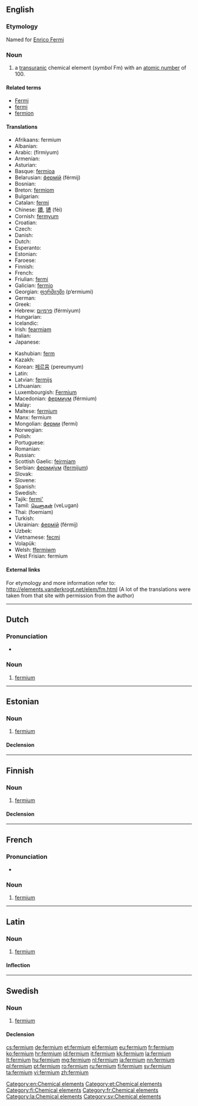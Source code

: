 {{also|Fermium}}
==English==
{{elements|Fm|einsteinium|Es|mendelevium|Md}}

===Etymology===
Named for [[w:Enrico Fermi|Enrico Fermi]]

===Noun===
{{en-noun|-}}
{{wikipedia}}

# a [[transuranic]] chemical element (''symbol'' Fm) with an [[atomic number]] of 100.

====Related terms====
* [[w:Enrico Fermi|Fermi]]
* [[fermi]]
* [[fermion]]

====Translations====
{{trans-top|chemical element}}
* Afrikaans: fermium
* Albanian: {{t-|sq|fermium|xs=Albanian}}
* Arabic: {{Arab|[[فرميوم]]}} (fírmiyum) {{m}}
* Armenian: {{t-|hy|ֆերմիում|tr=fermium}}
* Asturian: {{t|ast|fermiu|m}}
* Basque: [[fermioa]]
* Belarusian: [[фермiй]] (férmij) {{m}}
* Bosnian: {{t-|bs|fermij}}
* Breton: [[fermiom]]
* Bulgarian: {{t-|bg|фермий|m|tr=férmij}}
* Catalan: [[fermi]]
* Chinese: [[鐨]], [[镄]] (fèi)
* Cornish: [[fermyum]]
* Croatian: {{t+|hr|fermij}}
* Czech: {{t+|cs|fermium}}
* Danish: {{t-|da|fermium}}
* Dutch: {{t+|nl|fermium|n}}
* Esperanto: {{t-|eo|fermio|xs=Esperanto}}
* Estonian: {{t+|et|fermium}}
* Faroese: {{t-|fo|fermium|xs=Faroese}}
* Finnish: {{t+|fi|fermium}}
* French: {{t+|fr|fermium|m}}
* Friulian: [[fermi]]
* Galician: [[fermio]]
* Georgian: [[ფერმიუმი]] (p‘ermiumi)
* German: {{t+|de|Fermium|n}}
* Greek: {{t+|el|φέρμιο|n|tr=férmio}}
* Hebrew: [[פרמיום]] (férmiyum)
* Hungarian: {{t+|hu|fermium}}
* Icelandic: {{t+|is|fermín}}
* Irish: [[fearmiam]]
* Italian: {{t+|it|fermio|m}}
* Japanese: {{t+|ja|フェルミウム|tr=ferumiumu}}
{{trans-mid}}
* Kashubian: [[ferm]]
* Kazakh: {{t-|kk|фермий|tr=fermii|sc=Cyrl|xs=Kazakh}}
* Korean: [[페르뮴]] (pereumyum)
* Latin: {{t+|la|fermium|n}}
* Latvian: [[fermijs]]
* Lithuanian: {{t+|lt|fermis|xs=Lithuanian}}
* Luxembourgish: [[Fermium]] {{n}}
* Macedonian: [[фермиум]] (férmium) {{m}}
* Malay: {{t-|ms|fermium|xs=Malay}}
* Maltese: [[fermjum]]
* Manx: fermium
* Mongolian: [[ферми]] (fermi)
* Norwegian: {{t-|no|fermium}}
* Polish: {{t+|pl|ferm|m}}
* Portuguese: {{t+|pt|férmio|m}}
* Romanian: {{t+|ro|fermiu|n}}
* Russian: {{t+|ru|фермий|m|tr=férmij}}
* Scottish Gaelic: [[feirmiam]]
* Serbian: [[фермиjум]] ([[fermijum]]) {{m}}
* Slovak: {{t-|sk|fermium}}
* Slovene: {{t+|sl|fermij}}
* Spanish: {{t+|es|fermio|m}}
* Swedish: {{t+|sv|fermium|n}}
* Tajik: [[fermi']]
* Tamil: [[வெளுகன்]] (veLugan)
* Thai: {{Thai|[[เฟอร์เมียม]]}} (foemiam)
* Turkish: {{t+|tr|fermiyum}}
* Ukrainian: [[фермiй]] (férmij) {{m}}
* Uzbek: {{t-|uz|фермий|tr=fermiy|sc=Cyrl|xs=Uzbek}}
* Vietnamese: [[fecmi]]
* Volapük: {{t|vo|fermin|xs=Volapük}}
* Welsh: [[ffermiwm]]
* West Frisian: fermium
{{trans-bottom}}

====External links====
For etymology and more information refer to:
http://elements.vanderkrogt.net/elem/fm.html
(A lot of the translations were taken from that site with permission from the author)

[[Category:en:Chemical elements]]

----

==Dutch==
{{wikipedia|lang=nl}}
{{elements|Fm|einsteinium|Es|mendelevium|Md|lang=nl}}

===Pronunciation===
* {{audio|Nl-fermium.ogg|Audio}}

===Noun===
{{nl-noun|n|-|-}}

# [[#English|fermium]]

----

==Estonian==

===Noun===
{{et-noun|fermiumi|fermiumi|par2=fermiumit}}

# [[#English|fermium]]

====Declension====
{{et-decl-seminar|fermium}}
{{et-decl-redel|fermium}}

[[Category:et:Chemical elements]]

----

==Finnish==
{{wikipedia|lang=fi}}

===Noun===
{{fi-noun}}

# [[#English|fermium]]

====Declension====
{{fi-decl-risti|fermium|i=0}}

[[Category:fi:Chemical elements]]

----

==French==
{{wikipedia|lang=fr}}

===Pronunciation===
* {{IPA|/fɛʁ.mjɔm/|lang=fr}}

===Noun===
{{fr-noun-unc|m}}

# [[#English|fermium]]

[[Category:fr:Chemical elements]]

----

==Latin==
{{wikipedia|lang=la}}

===Noun===
{{la-noun|fermium|fermii|fermiī|n|second}}

# [[#English|fermium]]

====Inflection====
{{la-decl-2nd-N|fermi}}

[[Category:la:Chemical elements]]

----

==Swedish==
{{wikipedia|lang=sv}}

===Noun===
{{sv-noun|g=n|-}}

# [[#English|fermium]]

====Declension====
{{sv-noun-unc-irreg-n|2=fermiumet}}

[[Category:sv:Chemical elements]]

[[cs:fermium]]
[[de:fermium]]
[[et:fermium]]
[[el:fermium]]
[[eu:fermium]]
[[fr:fermium]]
[[ko:fermium]]
[[hr:fermium]]
[[id:fermium]]
[[it:fermium]]
[[kk:fermium]]
[[la:fermium]]
[[lt:fermium]]
[[hu:fermium]]
[[mg:fermium]]
[[nl:fermium]]
[[ja:fermium]]
[[nn:fermium]]
[[pl:fermium]]
[[pt:fermium]]
[[ro:fermium]]
[[ru:fermium]]
[[fi:fermium]]
[[sv:fermium]]
[[ta:fermium]]
[[vi:fermium]]
[[zh:fermium]]